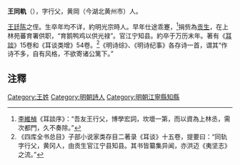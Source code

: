 '''王同軌'''（{{bd|?||?|}}），字行父，黄岡（今湖北黄州市）人。

[[王廷陈|王廷陈]]之侄。生卒年均不详，約明光宗時人。早年仕途乖蹇，<ref>[[李維楨|李維楨]]《耳談序》：“吾友王行父，博學宏詞，坎壞一第，而以資為上林丞，需次都門，久不奏除。”</ref>捐赀為[[贡生|贡生]]，在上林苑蕃育署供职，“育鹅鸭鸡以供光禄”。官江宁知县。約卒于万历末年。著有《[[耳談|耳談]]》15卷和《耳谈类增》54卷。<ref>《四库全书总目》子部小说家类存目二著录《耳谈》十五卷，提要曰：“同轨字行父，黄冈人，由贡生官江宁县知县。其书皆纂集异闻，亦洪迈《夷坚志》之流。”</ref>《明诗综》、《明诗纪事》各存诗一首，谓其“作诗不多，自有风格，不欲寄诸公篱下。”

==注釋==
{{reflist}}
[[Category:王姓|Category:王姓]]
[[Category:明朝詩人|Category:明朝詩人]]
[[Category:明朝江寧縣知縣|Category:明朝江寧縣知縣]]